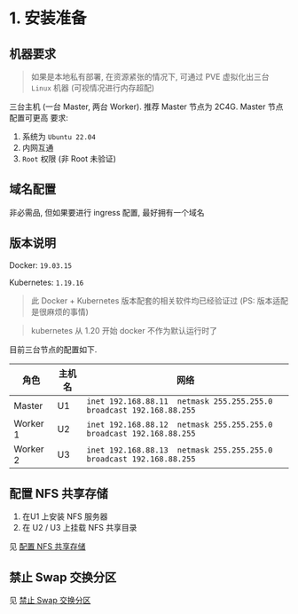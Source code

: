 # 1. 安装准备

## 机器要求
> 如果是本地私有部署, 在资源紧张的情况下, 可通过 PVE 虚拟化出三台 `Linux` 机器 (可视情况进行内存超配)

三台主机 (一台 Master, 两台 Worker). 推荐 Master 节点为 2C4G. Master 节点配置可更高
要求:
1. 系统为 `Ubuntu 22.04`
2. 内网互通
3. `Root` 权限 (非 Root 未验证)


## 域名配置
非必需品, 但如果要进行 ingress 配置, 最好拥有一个域名




## 版本说明

Docker: `19.03.15`

Kubernetes: `1.19.16`

> 此 Docker + Kubernetes 版本配套的相关软件均已经验证过 (PS: 版本适配是很麻烦的事情)

> kubernetes 从 1.20 开始 docker 不作为默认运行时了

目前三台节点的配置如下.

| 角色 | 主机名 |  网络   |
| ---- | ---- | ------- |
|  Master     |  U1  |   `inet 192.168.88.11  netmask 255.255.255.0  broadcast 192.168.88.255` |
|  Worker 1   |  U2  |   `inet 192.168.88.12  netmask 255.255.255.0  broadcast 192.168.88.255`   |
|  Worker 2   |  U3  |   `inet 192.168.88.13  netmask 255.255.255.0  broadcast 192.168.88.255`   |


## 配置 NFS 共享存储

1. 在U1 上安装 NFS 服务器
2. 在 U2 / U3 上挂载 NFS 共享目录

见 [配置 NFS 共享存储](/cloud-native/install-k8s/install-nfs)

## 禁止 Swap 交换分区

见 [禁止 Swap 交换分区](/cloud-native/install-k8s/disable-swap)




